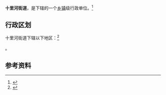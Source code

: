 {{中国乡级行政区|21/01/11/011/000}}

'''十里河街道'''，是{{PRC admin/fullname|21/01/11/011/000|3}}下辖的一个[[乡镇|乡镇]]级行政单位。<ref>{{PRC admin/ref sgc|{{PRC admin/parent|21/01/11/011/000}}}}</ref>

== 行政区划 ==

十里河街道下辖以下地区：<ref>{{PRC admin/ref sgc|21/01/11/011/000}}</ref>

{{PRC admin/children|21/01/11/011/000}}。

== 参考资料 ==

{{reflist}}

{{行政区划小作品}}
{{PRC admin/navcat|21/01/11/011/000}}